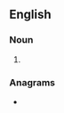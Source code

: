 ==English==

===Noun===
{{head|en|noun plural form}}

# {{plural of|okay|lang=en}}

===Anagrams===
* {{l|en|kayos}}